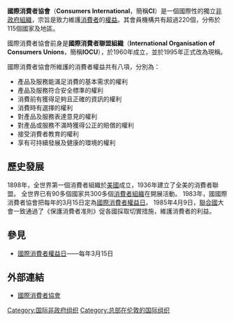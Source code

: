 '''國際消費者協會'''（'''Consumers International'''，簡稱'''CI'''）是一個國際性的獨立[[非政府組織|非政府組織]]，宗旨是致力維護[[消費者|消費者]]的[[權益|權益]]。其會員機構共有超過220個，分佈於115個國家及地區。

國際消費者協會前身是'''國際消費者聯盟組織'''（'''International Organisation of Consumers Unions'''，簡稱'''IOCU'''），於1960年成立，並於1995年正式改為現稱。

國際消費者協會所維護的消費者權益共有八項，分別為：
*產品及服務能滿足消費的基本需求的權利
*產品及服務符合安全標準的權利
*消費前有獲得足夠且正確的資訊的權利
*消費時有選擇的權利
*對產品及服務表達意見的權利
*對產品或服務不滿時獲得公正的賠償的權利
*接受消費者教育的權利
*享有可持續發展及健康的環境的權利

==歷史發展==
1898年，全世界第一個消費者組織於[[美國|美國]]成立，1936年建立了全美的消費者聯盟。
全世界已有90多個國家共300多個[[消費者組織|消費者組織]]在開展活動。
1983年，國國際消費者協會把每年的3月15日定為[[國際消費者權益日|國際消費者權益日]]。
1985年4月9日，[[聯合國|聯合國]]大會一致通過了《保護消費者准則》促各國採取切實措施，維護消費者的利益。

==參見==
* [[國際消費者權益日|國際消費者權益日]]——每年3月15日

==外部連結 ==
* [http://www.consumersinternational.org/ 國際消費者協會]{{Wayback|url=http://www.consumersinternational.org/ |date=19961223064755 }}

[[Category:国际非政府组织|Category:国际非政府组织]]
[[Category:总部在伦敦的国际组织|Category:总部在伦敦的国际组织]]